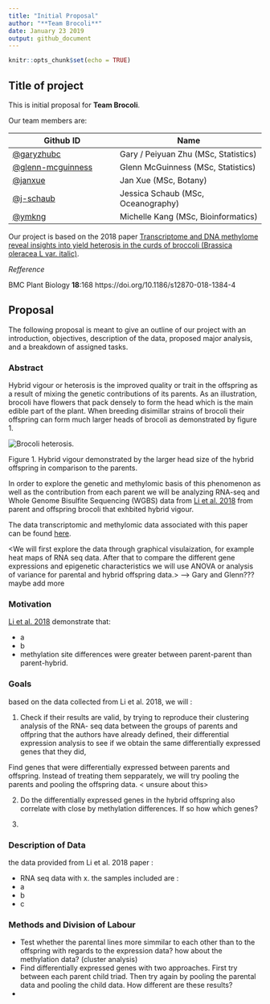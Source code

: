 ```yaml
---
title: "Initial Proposal"
author: "**Team Brocoli**"
date: January 23 2019
output: github_document
---
```


```r
knitr::opts_chunk$set(echo = TRUE)
```

## Title of project

This is initial proposal for **Team Brocoli**.

Our team members are: 

Github ID |  Name
---------|------------
[@garyzhubc](https://github.com/garyzhubc) | Gary / Peiyuan Zhu (MSc, Statistics)
[@glenn-mcguinness](https://github.com/glenn-mcguinness) | Glenn McGuinness (MSc, Statistics)
[@janxue](https://github.com/janxue) | Jan Xue (MSc, Botany)
[@j-schaub](https://github.com/j-schaub) | Jessica Schaub (MSc, Oceanography)
[@ymkng](https://github.com/ymkng) | Michelle Kang (MSc, Bioinformatics)


Our project is based on the 2018 paper [Transcriptome and DNA methylome reveal insights into yield heterosis in the curds of broccoli (Brassica oleracea L var. italic)](https://bmcplantbiol.biomedcentral.com/articles/10.1186/s12870-018-1384-4?fbclid=IwAR3glcIlScIMQzxMjWtuaDowqrv7DlZbzAjrTAiHRlXkRfWdyfWgt_BqCW4).

*Refference*

BMC Plant Biology **18**:168
https://doi.org/10.1186/s12870-018-1384-4

## Proposal

The following proposal is meant to give an outline of our project with an introduction, objectives, description of the data, proposed major analysis, and a breakdown of assigned tasks.

### Abstract

Hybrid vigour or heterosis is the improved quality or trait in the offspring as a result of mixing the genetic contributions of its parents. As an illustration, brocoli have flowers that pack densely to form the head which is the main edible part of the plant. When breeding disimillar strains of brocoli their offspring can form much larger heads of brocoli as demonstrated by figure 1. 

![Brocoli heterosis](https://scontent.fyka1-1.fna.fbcdn.net/v/t1.0-9/49213408_10218077757916241_2440798217458155520_n.jpg?_nc_cat=111&_nc_ht=scontent.fyka1-1.fna&oh=d67a2a1ec54157595a7320d8cbed3bc3&oe=5CFB074F).

Figure 1. Hybrid vigour demonstrated by the larger head size of the hybrid offspring in comparison to the parents.

In order to explore the genetic and methylomic basis of this phenomenon as well as the contribution from each parent we will be analyzing RNA-seq and Whole Genome Bisulfite Sequencing (WGBS) data from [Li et al. 2018](https://bmcplantbiol.biomedcentral.com/articles/10.1186/s12870-018-1384-4) from parent and offspring brocoli that exhbited hybrid vigour. 
 
The data transcriptomic and methylomic data associated with this paper can be found [here](https://static-content.springer.com/esm/art%3A10.1186%2Fs12870-018-1384-4/MediaObjects/12870_2018_1384_MOESM2_ESM.zip).

<We will first explore the data through graphical visulaization, for example heat maps of RNA seq data. After that to compare the different gene expressions and epigenetic characteristics we will use ANOVA or analysis of variance for parental and hybrid offspring data.> --> Gary and Glenn??? maybe add more


### Motivation 

[Li et al. 2018](https://bmcplantbiol.biomedcentral.com/articles/10.1186/s12870-018-1384-4) demonstrate that:

- a
- b
- methylation site differences were greater between parent-parent than parent-hybrid.

### Goals

based on the data collected from Li et al. 2018, we will :

1. Check if their results are valid, by trying to reproduce their clustering analysis of the RNA- seq data between the groups of parents and offpring that the authors have already defined, their differential expression analysis to see if we obtain the same differentially expressed genes that they did, 

Find genes that were differentially expressed between parents and offspring. Instead of treating them sepparately, we will try pooling the parents and pooling the offspring data. < unsure about this>

2. Do the differentially expressed genes in the hybrid offspring also correlate with close by methylation differences. If so how which genes?

3. 

### Description of Data

the data provided from Li et al. 2018 paper :

- RNA seq data with x. the samples included are :
- a
- b
- c


### Methods and Division of Labour

- Test whether the parental lines more simmilar to each other than to the offspring with regards to the expression data? how about the methylation data? (cluster analysis)
- Find differentially expressed genes with two approaches. First try between each parent child triad. Then try again by pooling the parental data and pooling the child data. How different are these results?
- 